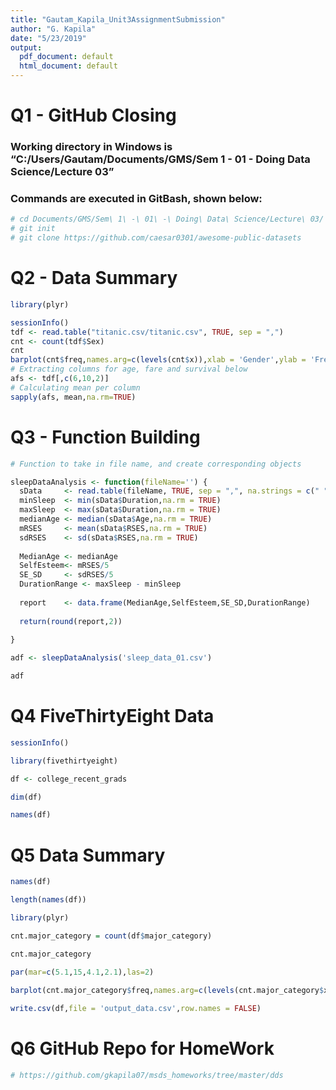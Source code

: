 ---
title: "Gautam_Kapila_Unit3AssignmentSubmission"
author: "G. Kapila"
date: "5/23/2019"
output: 
  pdf_document: default
  html_document: default
---

# Q1 - GitHub Closing 

### Working directory in Windows is "C:/Users/Gautam/Documents/GMS/Sem 1 - 01 - Doing Data Science/Lecture 03"
### Commands are executed in GitBash, shown below:

```{r cloning, echo=TRUE}
# cd Documents/GMS/Sem\ 1\ -\ 01\ -\ Doing\ Data\ Science/Lecture\ 03/
# git init
# git clone https://github.com/caesar0301/awesome-public-datasets

```

# Q2 - Data Summary

```{r dataSummary, echo=TRUE}
library(plyr)

sessionInfo()
tdf <- read.table("titanic.csv/titanic.csv", TRUE, sep = ",")
cnt <- count(tdf$Sex)
cnt
barplot(cnt$freq,names.arg=c(levels(cnt$x)),xlab = 'Gender',ylab = 'Frequency',main = 'Frequency of Males and Females aboard Titanic')
# Extracting columns for age, fare and survival below
afs <- tdf[,c(6,10,2)]
# Calculating mean per column
sapply(afs, mean,na.rm=TRUE)
```

# Q3 - Function Building

```{r functionBuilding, echo=TRUE}
# Function to take in file name, and create corresponding objects

sleepDataAnalysis <- function(fileName='') {
  sData     <- read.table(fileName, TRUE, sep = ",", na.strings = c(" ","NA"))
  minSleep  <- min(sData$Duration,na.rm = TRUE)
  maxSleep  <- max(sData$Duration,na.rm = TRUE)
  medianAge <- median(sData$Age,na.rm = TRUE)
  mRSES     <- mean(sData$RSES,na.rm = TRUE)
  sdRSES    <- sd(sData$RSES,na.rm = TRUE)
  
  MedianAge <- medianAge
  SelfEsteem<- mRSES/5
  SE_SD     <- sdRSES/5
  DurationRange <- maxSleep - minSleep
  
  report    <- data.frame(MedianAge,SelfEsteem,SE_SD,DurationRange)
  
  return(round(report,2))
  
}

adf <- sleepDataAnalysis('sleep_data_01.csv')

adf

```

# Q4 FiveThirtyEight Data

```{r fivethirtyeightData, echo=TRUE}

sessionInfo()

library(fivethirtyeight)

df <- college_recent_grads

dim(df)

names(df)


```


# Q5 Data Summary

```{r dataSummary2, echo=TRUE}
names(df)

length(names(df))

library(plyr)

cnt.major_category = count(df$major_category)

cnt.major_category

par(mar=c(5.1,15,4.1,2.1),las=2)
    
barplot(cnt.major_category$freq,names.arg=c(levels(cnt.major_category$x)),xlab = 'Frequency',main = 'Distribution of College Major in New Graduates',horiz = TRUE, col = 'blue')

write.csv(df,file = 'output_data.csv',row.names = FALSE)

```

# Q6 GitHub Repo for HomeWork

```{r githubRepoLink, echo=TRUE}
# https://github.com/gkapila07/msds_homeworks/tree/master/dds
```
